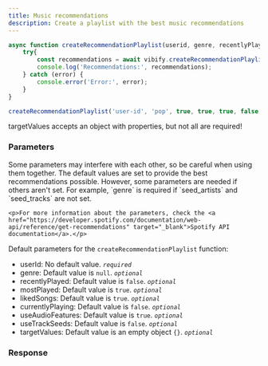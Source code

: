 ```yaml
---
title: Music recommendations
description: Create a playlist with the best music recommendations
---
```



```js
async function createRecommendationPlaylist(userid, genre, recentlyPlayed, mostPlayed, likedSongs, currentlyPlaying, useAudioFeatures, useTrackSeeds, targetValues){
    try{
        const recommendations = await vibify.createRecommendationPlaylist(userid, genre, recentlyPlayed, mostPlayed, likedSongs, currentlyPlaying, useAudioFeatures, useTrackSeeds, targetValues);
        console.log('Recommendations:', recommendations);
    } catch (error) {
        console.error('Error:', error);
    }
}

createRecommendationPlaylist('user-id', 'pop', true, true, true, false, true, false, {danceability: 0.8, energy: 0.8, valence: 0.8});
```

<Aside type="caution" title="Note">
  <p>targetValues accepts an object with properties, but not all are required!</p>
</Aside>

<LinkCard
    title="Target Values"
    description="Learn more about the target values object"
    href="/reference/target-values"
/>


### Parameters

<Aside type="caution" title="Note">
    <p>Some parameters may interfere with each other, so be careful when using them together. The default values are set to provide the best recommendations possible. However, some parameters are needed if others aren't set. For example, `genre` is required if `seed_artists` and `seed_tracks` are not set.</p>

    <p>For more information about the parameters, check the <a href="https://developer.spotify.com/documentation/web-api/reference/get-recommendations" target="_blank">Spotify API documentation</a>.</p>
</Aside>

Default parameters for the `createRecommendationPlaylist` function:

- userId: No default value. *`required`*
- genre: Default value is `null`. *`optional`*
- recentlyPlayed: Default value is `false`. *`optional`*
- mostPlayed: Default value is `true`. *`optional`*
- likedSongs: Default value is `true`. *`optional`*
- currentlyPlaying: Default value is `false`. *`optional`*
- useAudioFeatures: Default value is `true`. *`optional`*
- useTrackSeeds: Default value is `false`. *`optional`*
- targetValues: Default value is an empty object `{}`. *`optional`*


### Response

<div data-pagefind-ignore>
    <Response data-pagefind-ignore />
</div>
